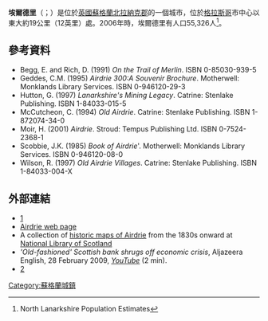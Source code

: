 '''埃爾德里'''（{{lang-en|Airdrie}}；{{lang-gd|An t-Àrd Ruigh}}）是位於[[英國|英國]][[蘇格蘭|蘇格蘭]][[北拉納克郡|北拉納克郡]]的一個城市，位於[[格拉斯哥|格拉斯哥]]市中心以東大約19公里（12英里）處。2006年時，埃爾德里有人口55,326人<ref>{{cite web |url=http://www.northlan.gov.uk/Your+Council/parliaments/scottish+parliament/airdrie+and+shotts+population+profile.html |title=存档副本 |accessdate=2014-03-10 |deadurl=yes |archiveurl=https://web.archive.org/web/20090325155735/http://www.northlan.gov.uk/Your%2BCouncil/parliaments/scottish%2Bparliament/airdrie%2Band%2Bshotts%2Bpopulation%2Bprofile.html |archivedate=2009-03-25 }} North Lanarkshire Population Estimates</ref>。
==參考資料==
{{Reflist}}
*Begg, E. and Rich, D. (1991) ''On the Trail of Merlin''. ISBN 0-85030-939-5
*Geddes, C.M. (1995) ''Airdrie 300:A Souvenir Brochure''. Motherwell: Monklands Library Services. ISBN 0-946120-29-3
*Hutton, G. (1997) ''Lanarkshire's Mining Legacy''. Catrine: Stenlake Publishing. ISBN 1-84033-015-5
*McCutcheon, C. (1994) ''Old Airdrie''. Catrine: Stenlake Publishing. ISBN 1-872074-34-0
*Moir, H. (2001) ''Airdrie''. Stroud: Tempus Publishing Ltd. ISBN 0-7524-2368-1
*Scobbie, J.K. (1985) ''Book of Airdrie'''. Motherwell: Monklands Library Services. ISBN 0-946120-08-0
*Wilson, R. (1997) ''Old Airdrie Villages''. Catrine: Stenlake Publishing. ISBN 1-84033-004-X

==外部連結==
{{Commons category|Airdrie, North Lanarkshire}}
*[https://web.archive.org/web/20150111113307/http://www.monklands.co.uk/airdrie/]
*[http://airdrie.net/ Airdrie web page]{{Wayback|url=http://airdrie.net/ |date=20020723172200 }}
* A collection of [http://maps.nls.uk/towns/index.html#airdrie historic maps of Airdrie]{{Wayback|url=http://maps.nls.uk/towns/index.html#airdrie |date=20150905062043 }} from the 1830s onward at [[National_Library_of_Scotland|National Library of Scotland]]
*'' 'Old-fashioned' Scottish bank shrugs off economic crisis'', Aljazeera English, 28 February 2009, [http://www.youtube.com/watch?v=H4_dcCyUerI&feature=ytn%3Amptnews ''YouTube''] {{Wayback|url=http://www.youtube.com/watch?v=H4_dcCyUerI&feature=ytn%3Amptnews |date=20170604230622 }} (2 min).
*[http://www.ainmean-aite.org/database.asp?intent=details&id=462]{{dead link|date=2017年12月 |bot=InternetArchiveBot |fix-attempted=yes }}
{{UK-stub}}
[[Category:蘇格蘭城鎮|Category:蘇格蘭城鎮]]